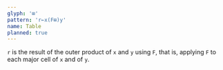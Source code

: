 ```yaml
---
glyph: '⊞'
pattern: 'r←x(F⊞)y'
name: Table
planned: true
---
```


`r` is the result of the outer product of `x` and `y` using `F`, that is, applying `F` to each major cell of `x` and of `y`.